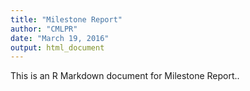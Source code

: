 ```yaml
---
title: "Milestone Report"
author: "CMLPR"
date: "March 19, 2016"
output: html_document
---
```


This is an R Markdown document for Milestone Report..